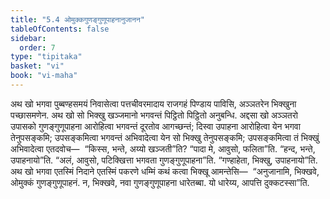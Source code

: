 ```yaml
---
title: "5.4 ओमुक्कगुणङ्गुणूपाहनानुजानन"
tableOfContents: false
sidebar:
  order: 7
type: "tipitaka"
basket: "vi"
book: "vi-maha"
---
```



<DynamicBreadcrumb />

<Division number="247" book="vi-maha">

<Paragraph number="1152" book="vi-maha">
अथ खो भगवा पुब्बण्हसमयं निवासेत्वा पत्तचीवरमादाय राजगहं पिण्डाय पाविसि, अञ्ञतरेन भिक्खुना पच्छासमणेन. अथ खो सो भिक्खु खञ्जमानो भगवन्तं पिट्ठितो पिट्ठितो अनुबन्धि. अद्दसा खो अञ्ञतरो उपासको गुणङ्गुणूपाहना आरोहित्वा भगवन्तं दूरतोव आगच्छन्तं; दिस्वा उपाहना आरोहित्वा येन भगवा तेनुपसङ्कमि; उपसङ्कमित्वा भगवन्तं अभिवादेत्वा येन सो भिक्खु तेनुपसङ्कमि; उपसङ्कमित्वा तं भिक्खुं अभिवादेत्वा एतदवोच—  “किस्स, भन्ते, अय्यो खञ्जती”ति? “पादा मे, आवुसो, फलिता”ति. “हन्द, भन्ते, उपाहनायो”ति. “अलं, आवुसो, पटिक्खित्ता भगवता गुणङ्गुणूपाहना”ति. “गण्हाहेता, भिक्खु, उपाहनायो”ति. अथ खो भगवा एतस्मिं निदाने एतस्मिं पकरणे धम्मिं कथं कत्वा भिक्खू आमन्तेसि—  “अनुजानामि, भिक्खवे, ओमुक्कं गुणङ्गुणूपाहनं. न, भिक्खवे, नवा गुणङ्गुणूपाहना धारेतब्बा. यो धारेय्य, आपत्ति दुक्कटस्सा”ति.
</Paragraph>
</Division>